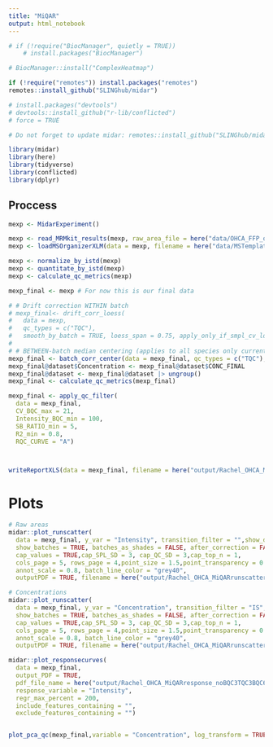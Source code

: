 ```yaml
---
title: "MiQAR"
output: html_notebook
---
```


```r
# if (!require("BiocManager", quietly = TRUE))
    # install.packages("BiocManager")

# BiocManager::install("ComplexHeatmap")
```

```R
if (!require("remotes")) install.packages("remotes")
remotes::install_github("SLINGhub/midar")
```

```r
# install.packages("devtools")
# devtools::install_github("r-lib/conflicted")
# force = TRUE
```

```r
# Do not forget to update midar: remotes::install_github("SLINGhub/midar")

library(midar)
library(here)
library(tidyverse)
library(conflicted)
library(dplyr)
```

## Proccess

```r
mexp <- MidarExperiment()

mexp <- read_MRMkit_results(mexp, raw_area_file = here("data/OHCA_FFP_quant_raw_noBQC3TQC3BQC6.tsv"), final_results_file = "")
mexp <- loadMSOrganizerXLM(data = mexp, filename = here("data/MSTemplate_Creator_FFP_OHCA_BB_noBQC3TQC3BQC6_corr.xlsm"))

mexp <- normalize_by_istd(mexp)
mexp <- quantitate_by_istd(mexp)
mexp <- calculate_qc_metrics(mexp)

mexp_final <- mexp # For now this is our final data

# # Drift correction WITHIN batch
# mexp_final<- drift_corr_loess(
#   data = mexp,
#   qc_types = c("TQC"),
#   smooth_by_batch = TRUE, loess_span = 0.75, apply_only_if_smpl_cv_lower = FALSE, treshold_smpl_cv_delta = 0)
#  
# # BETWEEN-batch median centering (applies to all species only currently)
mexp_final <- batch_corr_center(data = mexp_final, qc_types = c("TQC"), center_by_fun = "median")
mexp_final@dataset$Concentration <- mexp_final@dataset$CONC_FINAL
mexp_final@dataset <- mexp_final@dataset |> ungroup()
mexp_final <- calculate_qc_metrics(mexp_final)

mexp_final <- apply_qc_filter(
  data = mexp_final,
  CV_BQC_max = 21,
  Intensity_BQC_min = 100,
  SB_RATIO_min = 5,
  R2_min = 0.8,
  RQC_CURVE = "A")



writeReportXLS(data = mexp_final, filename = here("output/Rachel_OHCA_MiQARreport_noBQC3TQC3BQC6_CV30_SB5_corr.xlsx"))
```

# Plots

```r
# Raw areas
midar::plot_runscatter(
  data = mexp_final, y_var = "Intensity", transition_filter = "",show_driftcorrection = FALSE,QC_TYPE_fit = "BQC",
  show_batches = TRUE, batches_as_shades = FALSE, after_correction = FALSE, 
  cap_values = TRUE,cap_SPL_SD = 3, cap_QC_SD = 3,cap_top_n = 1,
  cols_page = 5, rows_page = 4,point_size = 1.5,point_transparency = 0.8,point_stroke_width = 1,
  annot_scale = 0.8, batch_line_color = "grey40",
  outputPDF = TRUE, filename = here("output/Rachel_OHCA_MiQARrunscatter_rawarea_noBQC3TQC3BQC6_CV30_SB5_corr.pdf"), return_plot_list = FALSE)

# Concentrations
midar::plot_runscatter(
  data = mexp_final, y_var = "Concentration", transition_filter = "IS",filter_exclude = TRUE, show_driftcorrection = FALSE,QC_TYPE_fit = "TQC",
  show_batches = TRUE, batches_as_shades = FALSE, after_correction = FALSE, 
  cap_values = TRUE,cap_SPL_SD = 3, cap_QC_SD = 3,cap_top_n = 1,
  cols_page = 5, rows_page = 4,point_size = 1.5,point_transparency = 0.8,point_stroke_width = 1,
  annot_scale = 0.8, batch_line_color = "grey40",
  outputPDF = TRUE, filename = here("output/Rachel_OHCA_MiQARrunscatter_conc_BATCHcorr_noBQC3TQC3BQC6_CV30_SB5_corr.pdf"), return_plot_list = FALSE)

midar::plot_responsecurves(
  data = mexp_final, 
  output_PDF = TRUE,
  pdf_file_name = here("output/Rachel_OHCA_MiQARresponse_noBQC3TQC3BQC6_CV30_SB5_corr.pdf"),
  response_variable = "Intensity", 
  regr_max_percent = 200, 
  include_features_containing = "", 
  exclude_features_containing = "")


plot_pca_qc(mexp_final,variable = "Concentration", log_transform = TRUE, dim_x = 1, dim_y = 2, grouping = TRUE, fill_alpha = .1)
```

```r

```
